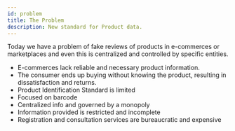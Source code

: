 ---
id: problem
title: The Problem
description: New standard for Product data.
---

Today we have a problem of fake reviews of products in e-commerces or marketplaces and even this is centralized and controlled by specific entities.

* E-commerces lack reliable and necessary product information.
* The consumer ends up buying without knowing the product, resulting in dissatisfaction and returns.
* Product Identification Standard is limited
* Focused on barcode
* Centralized info and governed by a monopoly
* Information provided is restricted and incomplete
* Registration and consultation services are bureaucratic and expensive
